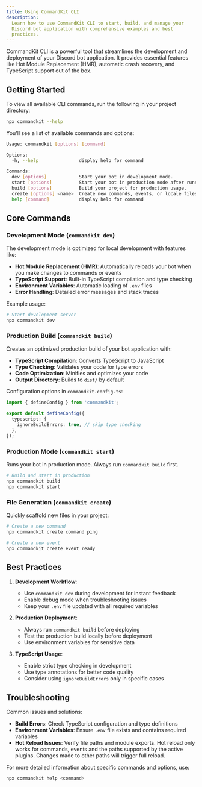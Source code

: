 ```yaml
---
title: Using CommandKit CLI
description:
  Learn how to use CommandKit CLI to start, build, and manage your
  Discord bot application with comprehensive examples and best
  practices.
---
```


CommandKit CLI is a powerful tool that streamlines the development and
deployment of your Discord bot application. It provides essential
features like Hot Module Replacement (HMR), automatic crash recovery,
and TypeScript support out of the box.

## Getting Started

To view all available CLI commands, run the following in your project
directory:

```sh
npx commandkit --help
```

You'll see a list of available commands and options:

```sh
Usage: commandkit [options] [command]

Options:
  -h, --help               display help for command

Commands:
  dev [options]            Start your bot in development mode.
  start [options]          Start your bot in production mode after running the build command.
  build [options]          Build your project for production usage.
  create [options] <name>  Create new commands, events, or locale files
  help [command]           display help for command
```

## Core Commands

### Development Mode (`commandkit dev`)

The development mode is optimized for local development with features
like:

- **Hot Module Replacement (HMR)**: Automatically reloads your bot
  when you make changes to commands or events
- **TypeScript Support**: Built-in TypeScript compilation and type
  checking
- **Environment Variables**: Automatic loading of `.env` files
- **Error Handling**: Detailed error messages and stack traces

Example usage:

```sh
# Start development server
npx commandkit dev
```

### Production Build (`commandkit build`)

Creates an optimized production build of your bot application with:

- **TypeScript Compilation**: Converts TypeScript to JavaScript
- **Type Checking**: Validates your code for type errors
- **Code Optimization**: Minifies and optimizes your code
- **Output Directory**: Builds to `dist/` by default

Configuration options in `commandkit.config.ts`:

```typescript
import { defineConfig } from 'commandkit';

export default defineConfig({
  typescript: {
    ignoreBuildErrors: true, // skip type checking
  },
});
```

### Production Mode (`commandkit start`)

Runs your bot in production mode. Always run `commandkit build` first.

```sh
# Build and start in production
npx commandkit build
npx commandkit start
```

### File Generation (`commandkit create`)

Quickly scaffold new files in your project:

```sh
# Create a new command
npx commandkit create command ping

# Create a new event
npx commandkit create event ready
```

## Best Practices

1. **Development Workflow**:

   - Use `commandkit dev` during development for instant feedback
   - Enable debug mode when troubleshooting issues
   - Keep your `.env` file updated with all required variables

2. **Production Deployment**:

   - Always run `commandkit build` before deploying
   - Test the production build locally before deployment
   - Use environment variables for sensitive data

3. **TypeScript Usage**:
   - Enable strict type checking in development
   - Use type annotations for better code quality
   - Consider using `ignoreBuildErrors` only in specific cases

## Troubleshooting

Common issues and solutions:

- **Build Errors**: Check TypeScript configuration and type
  definitions
- **Environment Variables**: Ensure `.env` file exists and contains
  required variables
- **Hot Reload Issues**: Verify file paths and module exports. Hot
  reload only works for commands, events and the paths supported by
  the active plugins. Changes made to other paths will trigger full
  reload.

For more detailed information about specific commands and options,
use:

```sh
npx commandkit help <command>
```
